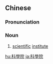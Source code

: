 {{also|科学院}}
==Chinese==
{{zh-forms|s=科学院|type=21}}

===Pronunciation===
{{zh-pron
|m=kēxuéyuàn
|c=fo1 hok6 jyun6-2
|mn=kho-ha̍k-īⁿ
|cat=n
}}

===Noun===
{{zh-noun}}

# {{lb|zh|Elementary Mandarin}} [[scientific]] [[institute]]

[[hu:科學院]]
[[ja:科學院]]
